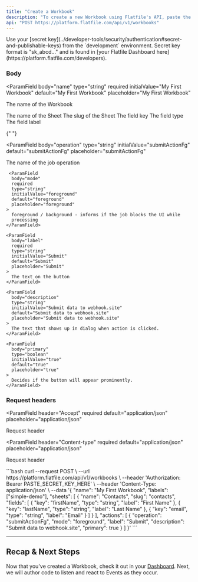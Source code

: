 ```yaml
---
title: "Create a Workbook"
description: "To create a new Workbook using Flatfile's API, paste the cURL request on the right in your terminal after adding the secret key to the Authorization header or build out your Sheet and Fields in the Body tab below."
api: "POST https://platform.flatfile.com/api/v1/workbooks"
---
```


<Tip>
  Use your [secret
  key](../developer-tools/security/authentication#secret-and-publishable-keys)
  from the `development` environment. Secret key format is "sk_abcd..." and is
  found in [your Flatfile Dashboard
  here](https://platform.flatfile.com/developers).
</Tip>

### Body

<ParamField
  body="name"
  type="string"
  required
  initialValue="My First Workbook"
  default="My First Workbook"
  placeholder="My First Workbook"
>
  The name of the Workbook
</ParamField>

<ParamField body="sheets" type="array" required>
  <Expandable title="Sheet">
    <ParamField
      body="name"
      type="string"
      required
      initialValue="Contacts"
      default="Contacts"
      placeholder="Contacts"
    >
      The name of the Sheet
    </ParamField>
    <ParamField
      body="slug"
      type="string"
      required
      initialValue="contacts"
      default="contacts"
      placeholder="contacts"
    >
      The slug of the Sheet
    </ParamField>
    <ParamField body="fields" type="array" required>
      <Expandable title="Field">
        <ParamField
          body="key"
          type="string"
          required
          initialValue="firstName"
          default="firstName"
          placeholder="firstName"
        >
          The field key
        </ParamField>
        <ParamField
          body="type"
          type="string"
          required
          initialValue="string"
          default="string"
          placeholder="string"
        >
          The field type
        </ParamField>
        <ParamField
          body="label"
          type="string"
          required
          initialValue="First Name"
          default="First Name"
          placeholder="First Name"
        >
          The field label
        </ParamField>
      </Expandable>
    </ParamField>

  </Expandable>
</ParamField>

<ParamField body="actions" type="array" required>
  <Expandable title="Action">

{" "}

<ParamField
  body="operation"
  type="string"
  initialValue="submitActionFg"
  default="submitActionFg"
  placeholder="submitActionFg"
>
  The name of the job operation
</ParamField>

     <ParamField
      body="mode"
      required
      type="string"
      initialValue="foreground"
      default="foreground"
      placeholder="foreground"
    >
      foreground / background - informs if the job blocks the UI while
      processing
    </ParamField>

    <ParamField
      body="label"
      required
      type="string"
      initialValue="Submit"
      default="Submit"
      placeholder="Submit"
    >
      The text on the button
    </ParamField>

    <ParamField
      body="description"
      type="string"
      initialValue="Submit data to webhook.site"
      default="Submit data to webhook.site"
      placeholder="Submit data to webhook.site"
    >
      The text that shows up in dialog when action is clicked.
    </ParamField>

    <ParamField
      body="primary"
      type="boolean"
      initialValue="true"
      default="true"
      placeholder="true"
    >
      Decides if the button will appear prominently.
    </ParamField>

  </Expandable>
</ParamField>

### Request headers

<ParamField
  header="Accept"
  required
  default="application/json"
  placeholder="application/json"
>
  Request header
</ParamField>

<ParamField
  header="Content-type"
  required
  default="application/json"
  placeholder="application/json"
>
  Request header
</ParamField>

<RequestExample>
```bash
curl --request POST \
  --url https://platform.flatfile.com/api/v1/workbooks \
  --header 'Authorization: Bearer PASTE_SECRET_KEY_HERE' \
  --header 'Content-Type: application/json' \
  --data '{
  "name": "My First Workbook",
  "labels": ["simple-demo"],
  "sheets": [
    {
      "name": "Contacts",
      "slug": "contacts",
      "fields": [
        {
          "key": "firstName",
          "type": "string",
          "label": "First Name"
        },
        {
          "key": "lastName",
          "type": "string",
          "label": "Last Name"
        },
        {
          "key": "email",
          "type": "string",
          "label": "Email"
        }
      ]
    }
  ],
  "actions": [
    {
      "operation": "submitActionFg",
      "mode": "foreground",
      "label": "Submit",
      "description": "Submit data to webhook.site",
      "primary": true
    }
  ]
}'
```
</RequestExample>

---

## Recap & Next Steps

Now that you've created a Workbook, check it out in your [Dashboard](https://platform.flatfile.com). Next, we will author code to listen and react to Events as they occur.
